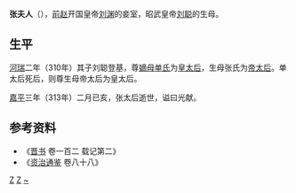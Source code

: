 '''张夫人'''（{{bd|3世纪|？|313年|catIdx=Zhang,张}}），[[前赵|前赵]]开国皇帝[[刘渊|刘渊]]的妾室，昭武皇帝[[刘聪|刘聪]]的生母。

== 生平 ==

[[河瑞|河瑞]]二年（310年）其子刘聪登基，尊[[嫡母|嫡母]][[单皇后|单氏]]为[[皇太后|皇太后]]，生母张氏为[[帝太后|帝太后]]。单太后死后，则尊生母帝太后为皇太后。

[[嘉平_(前赵)|嘉平]]三年（313年）二月已亥，张太后逝世，谥曰光献。

== 参考资料 ==
*《[[晋书|晋书]] 卷一百二 载记第二》
*《[[资治通鉴|资治通鉴]] 卷八十八》

{{十六國趙國及冉魏皇后}}

[[Category:前赵妃嫔|Z]]
[[Category:十六国皇太后|Z]]
[[Category:张姓|~]]